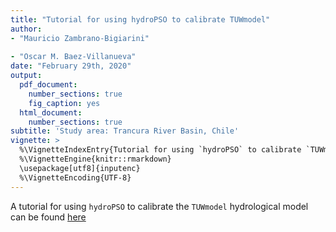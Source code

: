 ```yaml
---
title: "Tutorial for using hydroPSO to calibrate TUWmodel"
author: 
- "Mauricio Zambrano-Bigiarini"
  
- "Oscar M. Baez-Villanueva"
date: "February 29th, 2020"
output:
  pdf_document: 
    number_sections: true
    fig_caption: yes
  html_document: 
    number_sections: true
subtitle: 'Study area: Trancura River Basin, Chile'
vignette: >
  %\VignetteIndexEntry{Tutorial for using `hydroPSO` to calibrate `TUWmodel`}
  %\VignetteEngine{knitr::rmarkdown}
  \usepackage[utf8]{inputenc}
  %\VignetteEncoding{UTF-8}
---
```


A tutorial for using `hydroPSO` to calibrate the `TUWmodel` hydrological model can be found [here]()

